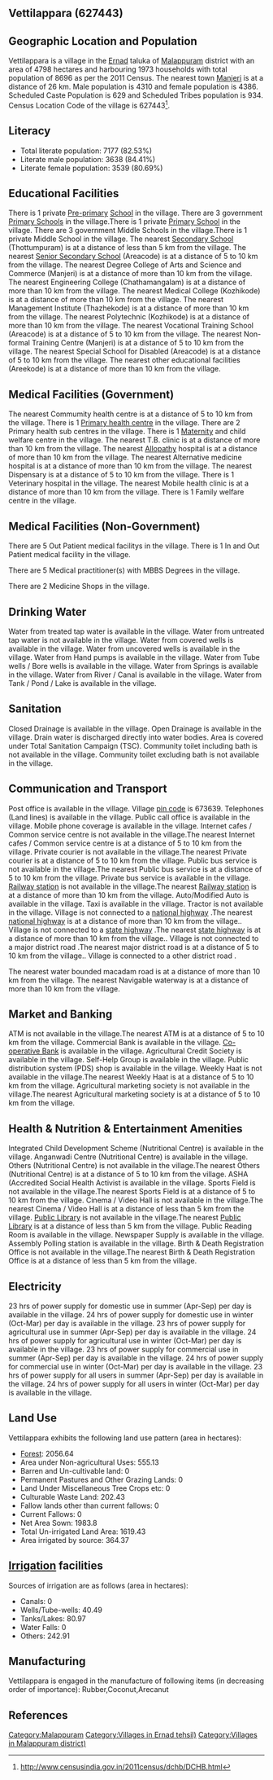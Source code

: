 {{Infobox settlement
| name=Vettilappara
| native_name=
| native_name_lang=
| other_name=
| nickname=
| settlement_type=Village
| image_skyline=
| image_alt=
| image_caption=
| pushpin_map=India Kerala
| pushpin_label_position=right
| pushpin_map_alt=
| pushpin_map_caption=Location in Kerala, India
| latd=
| latm=
| lats=
| latNS=
| longd=
| longm=
| longs=
| longEW=
| coordinates_display=inline,title
| subdivision_type=Country
| subdivision_name={{flag|India}}
| subdivision_type1=[[States and territories of India|State]]
| subdivision_name1=Kerala 
| subdivision_type2=[[List of districts of India|District]]
| subdivision_name2=Malappuram
| subdivision_type3=Tahsil
| subdivision_name3=Ernad
| website=
| established_title=<!-- Established -->
| established_date=
| founder=
| named_for=
| government_type=
| governing_body=
| unit_pref=Metric=
| area_footnotes=
| area_rank=
| area_total_km2=47.98
| elevation_footnotes=
| elevation_m=
| population_total=8696
| population_as_of=2011
| population_rank=
| population_density_km2=181
| population_demonym=
| population_footnotes=
| demographics_type1=Languages
| demographics1_title1=Official
| demographics1_info1=[[Malayalam language|Malayalam]]
| timezone1=[[Indian Standard Time|IST]]
| utc_offset1==+5:30
| postal_code_type=[[Postal Index Number|PIN]]
| postal_code=673639
| area_code_type=Telephone code
| area_code=
| registration_plate=
| blank1_name_sec1=Nearest city
| blank1_info_sec1=[[Manjeri]]
| blank2_name_sec1=[[Human sex ratio|Sex ratio]]
| blank2_info_sec1=1017 [[male|♂]]/[[female|♀]]
| blank3_name_sec1=Literacy
| blank3_info_sec1=82.53%
| blank1_name_sec2=[[2011 Census of India|2011 census]] code
| blank1_info_sec2=627443
| footnotes=
}}

== Vettilappara (627443) ==

== Geographic Location and Population ==

Vettilappara is a village in the [[Ernad]] taluka of [[Malappuram]] district with an area of 4798 hectares and harbouring 1973 households with total population of 8696 as per the 2011 Census. The nearest town [[Manjeri]] is at a distance of 26 km. Male population is 4310 and female population is 4386. Scheduled Caste Population is 629 and Scheduled Tribes population is 934. Census Location Code of the village is 627443<ref>http://www.censusindia.gov.in/2011census/dchb/DCHB.html</ref>.


== Literacy ==  
* Total literate population: 7177 (82.53%)
* Literate male population: 3638 (84.41%)
* Literate female population: 3539 (80.69%)


== Educational Facilities ==  
There is 1 private [[Pre-primary]] [[School]] in the village.
There are 3 government [[Primary School]]s in the village.There is 1 private [[Primary School]] in the village.
There are 3 government Middle Schools in the village.There is 1 private Middle School in the village.
The nearest [[Secondary School]] (Thottumpuram) is at a distance of less than 5 km from the village.
The nearest [[Senior Secondary School]] (Areacode) is at a distance of 5 to 10 km from the village.
The nearest Degree College of Arts and Science and Commerce (Manjeri) is at a distance of more than 10 km from the village.
The nearest Engineering College (Chathamangalam) is at a distance of more than 10 km from the village.
The nearest Medical College (Kozhikode) is at a distance of more than 10 km from the village.
The nearest Management Institute (Thazhekode) is at a distance of more than 10 km from the village.
The nearest Polytechnic (Kozhikode) is at a distance of more than 10 km from the village.
The nearest Vocational Training School (Areacode) is at a distance of 5 to 10 km from the village.
The nearest Non-formal Training Centre (Manjeri) is at a distance of 5 to 10 km from the village.
The nearest Special School for Disabled (Areacode) is at a distance of 5 to 10 km from the village.
The nearest other educational facilities (Areekode) is at a distance of more than 10 km from the village.


== Medical Facilities (Government) ==
The nearest Commumity health centre is at a distance of 5 to 10 km from the village.
There is 1 [[Primary health centre]] in the village.
There are 2 Primary health sub centres in the village.
There is 1 [[Maternity]] and child welfare centre in the village.
The nearest T.B. clinic is at a distance of more than 10 km from the village.
The nearest [[Allopathy]] hospital is at a distance of more than 10 km from the village.
The nearest Alternative medicine hospital is at a distance of more than 10 km from the village.
The nearest Dispensary is at a distance of 5 to 10 km from the village.
There is 1 Veterinary hospital in the village.
The nearest Mobile health clinic is at a distance of more than 10 km from the village.
There is 1 Family welfare centre in the village.


== Medical Facilities (Non-Government) ==
There are 5 Out Patient medical facilitys in the village.
There is 1 In and Out Patient medical facility in the village.

There are 5 Medical practitioner(s) with MBBS Degrees in the village.



There are 2 Medicine Shops in the village.



== Drinking Water ==
Water from treated tap water is available in the village.
Water from untreated tap water is not available in the village.
Water from covered wells is available in the village.
Water from uncovered wells is available in the village.
Water from Hand pumps is available in the village.
Water from Tube wells / Bore wells is available in the village.
Water from Springs is available in the village.
Water from River / Canal is available in the village.
Water from Tank / Pond / Lake is available in the village.


== Sanitation ==
Closed Drainage is available in the village.
Open Drainage is available in the village.
Drain water is discharged directly into water bodies.
Area is covered under Total Sanitation Campaign (TSC).
Community toilet including bath is not available in the village.
Community toilet excluding bath is not available in the village.


== Communication and Transport ==
Post office is available in the village.
Village [[pin code]] is 673639.
Telephones (Land lines) is available in the village.
Public call office is available in the village.
Mobile phone coverage is available in the village.
Internet cafes / Common service centre is not available in the village.The nearest Internet cafes / Common service centre is at a distance of 5 to 10 km from the village.
Private courier is not available in the village.The nearest Private courier is at a distance of 5 to 10 km from the village.
Public bus service is not available in the village.The nearest Public bus service is at a distance of 5 to 10 km from the village.
Private bus service is available in the village.
[[Railway station]] is not available in the village.The nearest [[Railway station]] is at a distance of more than 10 km from the village.
Auto/Modified Auto is available in the village.
Taxi is available in the village.
Tractor is not available in the village.
Village is not connected to a [[national highway]] .The nearest [[national highway]] is at a distance of more than 10 km from the village..
Village is not connected to a [[state highway]] .The nearest [[state highway]] is at a distance of more than 10 km from the village..
Village is not connected to a major district road   .The nearest major district road   is at a distance of 5 to 10 km from the village..
Village is connected to a other district road  .


The nearest water bounded macadam road is at a distance of more than 10 km from the village.
The nearest Navigable waterway is at a distance of more than 10 km from the village.



== Market and Banking ==
ATM is not available in the village.The nearest ATM is at a distance of 5 to 10 km from the village.
Commercial Bank is available in the village.
[[Co-operative Bank]] is available in the village.
Agricultural Credit Society is available in the village.
Self-Help Group is available in the village.
Public distribution system (PDS) shop is available in the village.
Weekly Haat is not available in the village.The nearest Weekly Haat is at a distance of 5 to 10 km from the village.
Agricultural marketing society is not available in the village.The nearest Agricultural marketing society is at a distance of 5 to 10 km from the village.


== Health & Nutrition & Entertainment Amenities ==
Integrated Child Development Scheme (Nutritional Centre) is available in the village.
Anganwadi Centre (Nutritional Centre) is available in the village.
Others (Nutritional Centre) is not available in the village.The nearest Others (Nutritional Centre) is at a distance of 5 to 10 km from the village.
ASHA (Accredited Social Health Activist is available in the village.
Sports Field is not available in the village.The nearest Sports Field is at a distance of 5 to 10 km from the village.
Cinema / Video Hall is not available in the village.The nearest Cinema / Video Hall is at a distance of less than 5 km from the village.
[[Public Library]] is not available in the village.The nearest [[Public Library]] is at a distance of less than 5 km from the village.
Public Reading Room is available in the village.
Newspaper Supply is available in the village.
Assembly Polling station is available in the village.
Birth & Death Registration Office is not available in the village.The nearest Birth & Death Registration Office is at a distance of less than 5 km from the village.


== Electricity ==
23 hrs of power supply for domestic use in summer (Apr-Sep) per day is available in the village.
24 hrs of power supply for domestic use in winter (Oct-Mar) per day is available in the village.
23 hrs of power supply for agricultural use in summer (Apr-Sep) per day is available in the village.
24 hrs of power supply for agricultural use in winter (Oct-Mar) per day is available in the village.
23 hrs of power supply for commercial use in summer (Apr-Sep) per day is available in the village.
24 hrs of power supply for commercial use in winter (Oct-Mar) per day is available in the village.
23 hrs of power supply for all users in summer (Apr-Sep) per day is available in the village.
24 hrs of power supply for all users in winter (Oct-Mar) per day is available in the village.


== Land Use ==
Vettilappara exhibits the following land use pattern (area in hectares):
* [[Forest]]: 2056.64
* Area under Non-agricultural Uses: 555.13
* Barren and Un-cultivable land: 0
* Permanent Pastures and Other Grazing Lands: 0
* Land Under Miscellaneous Tree Crops etc: 0
* Culturable Waste Land: 202.43
* Fallow lands other than current fallows: 0
* Current Fallows: 0
* Net Area Sown: 1983.8
* Total Un-irrigated Land Area: 1619.43
* Area irrigated by source: 364.37


== [[Irrigation]] facilities ==
Sources of irrigation are as follows (area in hectares):
* Canals: 0
* Wells/Tube-wells: 40.49
* Tanks/Lakes: 80.97
* Water Falls: 0
* Others: 242.91


== Manufacturing ==
Vettilappara is engaged in the manufacture of following items (in decreasing order of importance): Rubber,Coconut,Arecanut


[[Category:Malappuram]]
[[Category:Villages in Ernad tehsil)]]
[[Category:Villages in Malappuram district)]]


== References ==
{{Reflist}}


